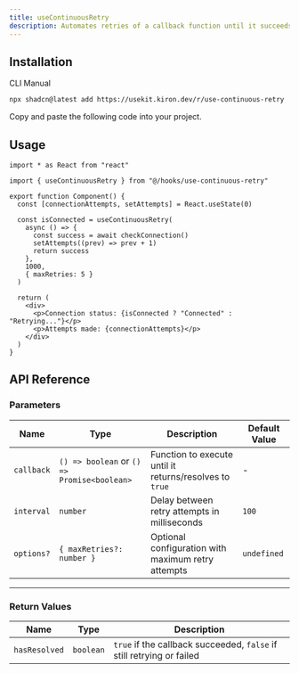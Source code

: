```yaml
---
title: useContinuousRetry
description: Automates retries of a callback function until it succeeds with useContinuousRetry.
---
```


## Installation

<Tabs defaultValue="cli">

<TabsList>
  <TabsTrigger value="cli">CLI</TabsTrigger>
  <TabsTrigger value="manual">Manual</TabsTrigger>
</TabsList>

<TabsContent value="cli">

```bash
npx shadcn@latest add https://usekit.kiron.dev/r/use-continuous-retry
```

</TabsContent>

<TabsContent value="manual">

<Steps>

<Step>Copy and paste the following code into your project.</Step>

<ComponentSource name="use-continuous-retry" />

</Steps>

</TabsContent>

</Tabs>

## Usage

```tsx {3, 8-16}
import * as React from "react"

import { useContinuousRetry } from "@/hooks/use-continuous-retry"

export function Component() {
  const [connectionAttempts, setAttempts] = React.useState(0)

  const isConnected = useContinuousRetry(
    async () => {
      const success = await checkConnection()
      setAttempts((prev) => prev + 1)
      return success
    },
    1000,
    { maxRetries: 5 }
  )

  return (
    <div>
      <p>Connection status: {isConnected ? "Connected" : "Retrying..."}</p>
      <p>Attempts made: {connectionAttempts}</p>
    </div>
  )
}
```

## API Reference

### Parameters

| Name       | Type                                        | Description                                             | Default Value |
| ---------- | ------------------------------------------- | ------------------------------------------------------- | ------------- |
| `callback` | `() => boolean` or `() => Promise<boolean>` | Function to execute until it returns/resolves to `true` | -             |
| `interval` | `number`                                    | Delay between retry attempts in milliseconds            | `100`         |
| `options?` | `{ maxRetries?: number }`                   | Optional configuration with maximum retry attempts      | `undefined`   |

---

### Return Values

| Name          | Type      | Description                                                           |
| ------------- | --------- | --------------------------------------------------------------------- |
| `hasResolved` | `boolean` | `true` if the callback succeeded, `false` if still retrying or failed |
